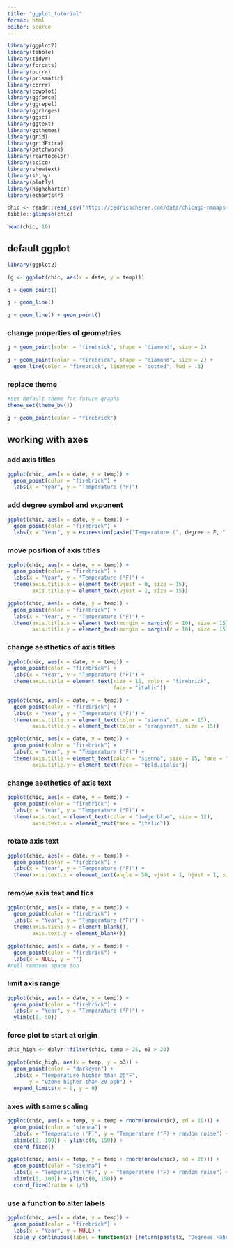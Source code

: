 ```yaml
---
title: "ggplot_tutorial"
format: html
editor: source
---
```


```R
library(ggplot2)
library(tibble)
library(tidyr)
library(forcats)
library(purrr)
library(prismatic)
library(corrr)
library(cowplot)
library(ggforce)
library(ggrepel)
library(ggridges)
library(ggsci)
library(ggtext)
library(ggthemes)
library(grid)
library(gridExtra)
library(patchwork)
library(rcartocolor)
library(scico)
library(showtext)
library(shiny)
library(plotly)
library(highcharter)
library(echarts4r)
```

```R
chic <- readr::read_csv("https://cedricscherer.com/data/chicago-nmmaps-custom.csv")
tibble::glimpse(chic)

head(chic, 10)
```
## default ggplot
```R
library(ggplot2)

(g <- ggplot(chic, aes(x = date, y = temp)))

g + geom_point()

g + geom_line()

g + geom_line() + geom_point()
```

### change properties of geometries
```R
g + geom_point(color = "firebrick", shape = "diamond", size = 2)

g + geom_point(color = "firebrick", shape = "diamond", size = 2) +
  geom_line(color = "firebrick", linetype = "dotted", lwd = .3)
```

### replace theme
```R
#set default theme for future graphs
theme_set(theme_bw())

g + geom_point(color = "firebrick")
```

## working with axes
### add axis titles
```R
ggplot(chic, aes(x = date, y = temp)) +
  geom_point(color = "firebrick") +
  labs(x = "Year", y = "Temperature (°F)")
```

### add degree symbol and exponent
```R
ggplot(chic, aes(x = date, y = temp)) +
  geom_point(color = "firebrick") +
  labs(x = "Year", y = expression(paste("Temperature (", degree ~ F, ")"^"(Hey, why should we use metric units?!)")))
```

### move position of axis titles
```R
ggplot(chic, aes(x = date, y = temp)) +
  geom_point(color = "firebrick") +
  labs(x = "Year", y = "Temperature (°F)") +
  theme(axis.title.x = element_text(vjust = 0, size = 15),
        axis.title.y = element_text(vjust = 2, size = 15))

ggplot(chic, aes(x = date, y = temp)) +
  geom_point(color = "firebrick") +
  labs(x = "Year", y = "Temperature (°F)") +
  theme(axis.title.x = element_text(margin = margin(t = 10), size = 15),
        axis.title.y = element_text(margin = margin(r = 10), size = 15))
```

### change aesthetics of axis titles
```R
ggplot(chic, aes(x = date, y = temp)) +
  geom_point(color = "firebrick") +
  labs(x = "Year", y = "Temperature (°F)") +
  theme(axis.title = element_text(size = 15, color = "firebrick",
                                  face = "italic"))

ggplot(chic, aes(x = date, y = temp)) +
  geom_point(color = "firebrick") +
  labs(x = "Year", y = "Temperature (°F)") +
  theme(axis.title.x = element_text(color = "sienna", size = 15),
        axis.title.y = element_text(color = "orangered", size = 15))

ggplot(chic, aes(x = date, y = temp)) +
  geom_point(color = "firebrick") +
  labs(x = "Year", y = "Temperature (°F)") +
  theme(axis.title = element_text(color = "sienna", size = 15, face = "bold"),
        axis.title.y = element_text(face = "bold.italic"))
```

### change aesthetics of axis text
```R
ggplot(chic, aes(x = date, y = temp)) +
  geom_point(color = "firebrick") +
  labs(x = "Year", y = "Temperature (°F)") +
  theme(axis.text = element_text(color = "dodgerblue", size = 12),
        axis.text.x = element_text(face = "italic"))
```

### rotate axis text
```R
ggplot(chic, aes(x = date, y = temp)) +
  geom_point(color = "firebrick") +
  labs(x = "Year", y = "Temperature (°F)") +
  theme(axis.text.x = element_text(angle = 50, vjust = 1, hjust = 1, size = 12))
```

### remove axis text and tics
```R
ggplot(chic, aes(x = date, y = temp)) +
  geom_point(color = "firebrick") +
  labs(x = "Year", y = "Temperature (°F)") +
  theme(axis.ticks.y = element_blank(),
        axis.text.y = element_blank())

ggplot(chic, aes(x = date, y = temp)) +
  geom_point(color = "firebrick") +
  labs(x = NULL, y = "")
#null removes space too
```

### limit axis range
```R
ggplot(chic, aes(x = date, y = temp)) +
  geom_point(color = "firebrick") +
  labs(x = "Year", y = "Temperature (°F)") +
  ylim(c(0, 50))
```

### force plot to start at origin
```R
chic_high <- dplyr::filter(chic, temp > 25, o3 > 20)

ggplot(chic_high, aes(x = temp, y = o3)) +
  geom_point(color = "darkcyan") +
  labs(x = "Temperature higher than 25°F",
       y = "Ozone higher than 20 ppb") +
  expand_limits(x = 0, y = 0)
```

### axes with same scaling
```R
ggplot(chic, aes(x = temp, y = temp + rnorm(nrow(chic), sd = 20))) +
  geom_point(color = "sienna") +
  labs(x = "Temperature (°F)", y = "Temperature (°F) + random noise") +
  xlim(c(0, 100)) + ylim(c(0, 150)) +
  coord_fixed()

ggplot(chic, aes(x = temp, y = temp + rnorm(nrow(chic), sd = 20))) +
  geom_point(color = "sienna") +
  labs(x = "Temperature (°F)", y = "Temperature (°F) + random noise") +
  xlim(c(0, 100)) + ylim(c(0, 150)) +
  coord_fixed(ratio = 1/5)
```

### use a function to alter labels
```R
ggplot(chic, aes(x = date, y = temp)) +
  geom_point(color = "firebrick") +
  labs(x = "Year", y = NULL) +
  scale_y_continuous(label = function(x) {return(paste(x, "Degrees Fahrenheit"))})
```

